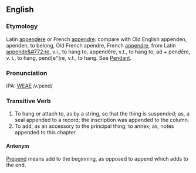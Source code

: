 ==English==
===Etymology===
Latin [[appendere]] or French [[appendre]]: compare with Old English appenden, apenden, to belong, Old French apendre, French [[appendre]], from Latin [[appende&#772;re]], v.i., to hang to, appendêre, v.t., to hang to; ad + pende&#772;re, v. i., to hang, pend[e^]re, v.t., to hang. See [[Pendant]].

===Pronunciation===
IPA: [[WEAE]] /ʌˈpɛnd/

===Transitive Verb===
# To hang or attach to, as by a string, so that the thing is suspended; as, a seal appended to a record; the  inscription was appended to the column.
# To add, as an accessory to the principal thing; to annex; as, notes appended to this chapter.

<!-- material copied from Webster's Revised Unabridged Dictionary (1913) -->

====Antonym====
[[Prepend]] means add to the beginning, as opposed to append which adds to the end.